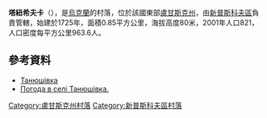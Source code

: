 {{coord|49|46|11|N|38|55|51|E|scale:100000|display=title}}

'''塔紐希夫卡'''（{{lang-uk|Танюшівка}}），是[[烏克蘭|烏克蘭]]的村落，位於該國東部[[盧甘斯克州|盧甘斯克州]]，由[[新普斯科夫區|新普斯科夫區]]負責管轄，始建於1725年，面積0.85平方公里，海拔高度80米，2001年人口821，人口密度每平方公里963.6人。

==參考資料==
* [http://w1.c1.rada.gov.ua/pls/z7502/A005?rdat1=03.11.2012&rf7571=18372 Танюшівка]{{dead link|date=2017年12月 |bot=InternetArchiveBot |fix-attempted=yes }}
* [http://weather.in.ua/ua/lyganskaja/25754 Погода в селі Танюшівка.] {{Wayback|url=http://weather.in.ua/ua/lyganskaja/25754 |date=20160305075001 }}

{{DEFAULTSORT:Танюшівка}}
[[Category:盧甘斯克州村落|Category:盧甘斯克州村落]]
[[Category:新普斯科夫區村落|Category:新普斯科夫區村落]]


{{Luhansk-geo-stub}}